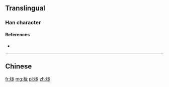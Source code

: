 {{also|櫳}}
==Translingual==

===Han character===
{{Han char|rn=75|rad=木|as=05|sn=9|four=|canj=木戈大心 (DIKP)|ids=⿰[[木]][[龙]]}}

====References====
* {{Han ref|kx=0521.121|hdz=21180.060|uh=680A|ud=26634}}

----

==Chinese==
{{zh-see|櫳}}

[[fr:栊]]
[[mg:栊]]
[[pl:栊]]
[[zh:栊]]